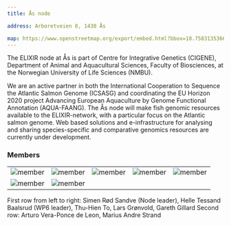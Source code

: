 ---
title: Ås node

address: Arboretveien 8, 1430 Ås

map: https://www.openstreetmap.org/export/embed.html?bbox=10.758313536643984%2C59.665081490225326%2C10.761210322380068%2C59.66624918650206&layer=mapnik&marker=59.66566534344732%2C10.759761929512024
---




The ELIXIR node at Ås is part of Centre for Integrative Genetics (CIGENE), Department of Animal and Aquacultural Sciences, 
Faculty of Biosciences, at the Norwegian University of Life Sciences (NMBU).

We are an active partner in both the International Cooperation to Sequence the Atlantic Salmon Genome (ICSASG) and 
coordinating the EU Horizon 2020 project Advancing European Aquaculture by Genome Functional Annotation (AQUA-FAANG). 
The Ås node will make fish genomic resources available to the ELIXIR-network, with a particular focus on the Atlantic 
salmon genome. Web based solutions and e-infrastructure for analysing and sharing species-specific and comparative 
genomics resources are currently under development.

### Members

||||||
:-:|:-:|:-:|:-:|:-:
![member](../../assets/people/Simen_Sandve.jpg)  | ![member](../../assets/people/Helle_Baalsrud.jpg) | ![member](../../assets/people/Thu-hien_To.jpg) | ![member](../../assets/people/Lars_Grønvold.jpg) | ![member](../../assets/people/Gareth_Gillard.jpg)
![member](../../assets/people/arturo.jpg)  | ![member](../../assets/people/Marius_Andre_Strand.jpg) | | | | 

First row from left to right: Simen Rød Sandve (Node leader), Helle Tessand Baalsrud (WP6 leader), Thu-Hien To, Lars Grønvold, Gareth Gillard
Second row: Arturo Vera-Ponce de Leon, Marius Andre Strand
